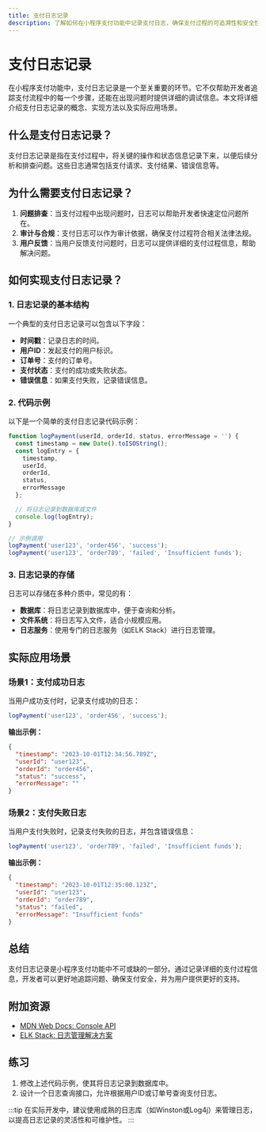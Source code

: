 ```yaml
---
title: 支付日志记录
description: 了解如何在小程序支付功能中记录支付日志，确保支付过程的可追溯性和安全性。
---
```


# 支付日志记录

在小程序支付功能中，支付日志记录是一个至关重要的环节。它不仅帮助开发者追踪支付流程中的每一个步骤，还能在出现问题时提供详细的调试信息。本文将详细介绍支付日志记录的概念、实现方法以及实际应用场景。

## 什么是支付日志记录？

支付日志记录是指在支付过程中，将关键的操作和状态信息记录下来，以便后续分析和排查问题。这些日志通常包括支付请求、支付结果、错误信息等。

## 为什么需要支付日志记录？

1. **问题排查**：当支付过程中出现问题时，日志可以帮助开发者快速定位问题所在。
2. **审计与合规**：支付日志可以作为审计依据，确保支付过程符合相关法律法规。
3. **用户反馈**：当用户反馈支付问题时，日志可以提供详细的支付过程信息，帮助解决问题。

## 如何实现支付日志记录？

### 1. 日志记录的基本结构

一个典型的支付日志记录可以包含以下字段：

- **时间戳**：记录日志的时间。
- **用户ID**：发起支付的用户标识。
- **订单号**：支付的订单号。
- **支付状态**：支付的成功或失败状态。
- **错误信息**：如果支付失败，记录错误信息。

### 2. 代码示例

以下是一个简单的支付日志记录代码示例：

```javascript
function logPayment(userId, orderId, status, errorMessage = '') {
  const timestamp = new Date().toISOString();
  const logEntry = {
    timestamp,
    userId,
    orderId,
    status,
    errorMessage
  };

  // 将日志记录到数据库或文件
  console.log(logEntry);
}

// 示例调用
logPayment('user123', 'order456', 'success');
logPayment('user123', 'order789', 'failed', 'Insufficient funds');
```

### 3. 日志记录的存储

日志可以存储在多种介质中，常见的有：

- **数据库**：将日志记录到数据库中，便于查询和分析。
- **文件系统**：将日志写入文件，适合小规模应用。
- **日志服务**：使用专门的日志服务（如ELK Stack）进行日志管理。

## 实际应用场景

### 场景1：支付成功日志

当用户成功支付时，记录支付成功的日志：

```javascript
logPayment('user123', 'order456', 'success');
```

**输出示例：**

```json
{
  "timestamp": "2023-10-01T12:34:56.789Z",
  "userId": "user123",
  "orderId": "order456",
  "status": "success",
  "errorMessage": ""
}
```

### 场景2：支付失败日志

当用户支付失败时，记录支付失败的日志，并包含错误信息：

```javascript
logPayment('user123', 'order789', 'failed', 'Insufficient funds');
```

**输出示例：**

```json
{
  "timestamp": "2023-10-01T12:35:00.123Z",
  "userId": "user123",
  "orderId": "order789",
  "status": "failed",
  "errorMessage": "Insufficient funds"
}
```

## 总结

支付日志记录是小程序支付功能中不可或缺的一部分。通过记录详细的支付过程信息，开发者可以更好地追踪问题、确保支付安全，并为用户提供更好的支持。

## 附加资源

- [MDN Web Docs: Console API](https://developer.mozilla.org/en-US/docs/Web/API/Console)
- [ELK Stack: 日志管理解决方案](https://www.elastic.co/what-is/elk-stack)

## 练习

1. 修改上述代码示例，使其将日志记录到数据库中。
2. 设计一个日志查询接口，允许根据用户ID或订单号查询支付日志。

:::tip
在实际开发中，建议使用成熟的日志库（如Winston或Log4j）来管理日志，以提高日志记录的灵活性和可维护性。
:::